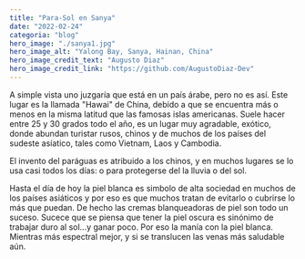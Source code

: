 ```yaml
---
title: "Para-Sol en Sanya"
date: "2022-02-24"
categoria: "blog"
hero_image: "./sanya1.jpg"
hero_image_alt: "Yalong Bay, Sanya, Hainan, China"
hero_image_credit_text: "Augusto Diaz"
hero_image_credit_link: "https://github.com/AugustoDiaz-Dev"
---
```


A simple vista uno juzgaría que está en un país árabe, pero no es así. Este lugar es la llamada "Hawai" de China, debido a que se encuentra más o menos en la misma latitud que las famosas islas americanas. Suele hacer entre 25 y 30 grados todo el año, es un lugar muy agradable, exótico, donde abundan turistar rusos, chinos y de muchos de los países del sudeste asíatico, tales como Vietnam, Laos y Cambodia. 

El invento del paráguas es atribuido a los chinos, y en muchos lugares se lo usa casi todos los días: o para protegerse del la lluvia o del sol. 

Hasta el día de hoy la piel blanca es simbolo de alta sociedad en muchos de los países asiáticos y por eso es que muchos tratan de evitarlo o cubrirse lo más que puedan. De hecho las cremas blanqueadoras de piel son todo un suceso. Sucece que se piensa que tener la piel oscura es sinónimo de trabajar duro al sol...y ganar poco. Por eso la manía con la piel blanca. Mientras más espectral mejor, y si se translucen las venas más saludable aún.

